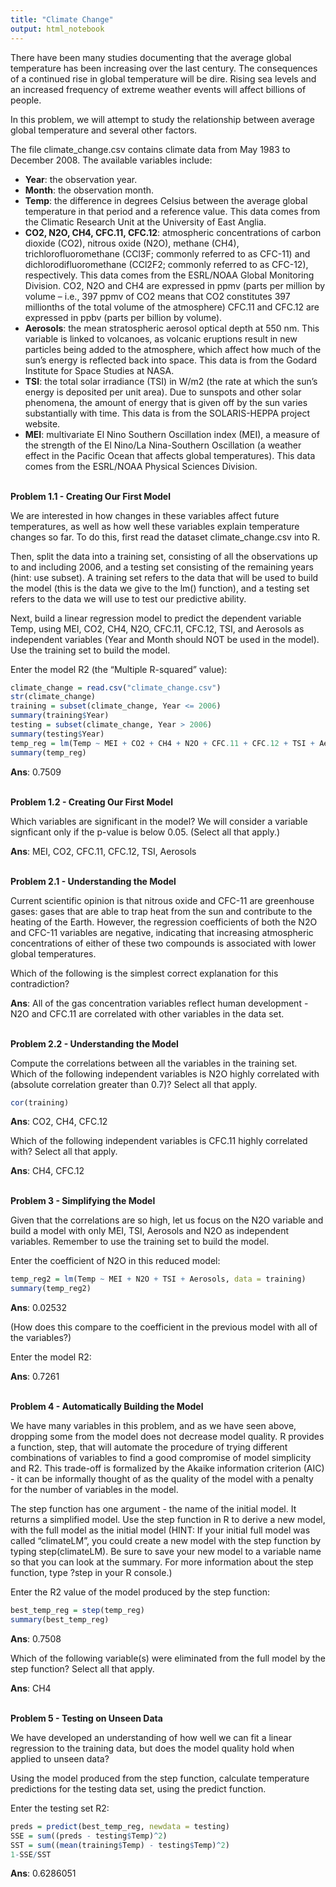 ---
title: "Climate Change"
output: html_notebook
---
There have been many studies documenting that the average global temperature has been increasing over the last century. The consequences of a continued rise in global temperature will be dire. Rising sea levels and an increased frequency of extreme weather events will affect billions of people.

In this problem, we will attempt to study the relationship between average global temperature and several other factors.

The file climate_change.csv contains climate data from May 1983 to December 2008. The available variables include:

- **Year**: the observation year.
- **Month**: the observation month.
- **Temp**: the difference in degrees Celsius between the average global temperature in that period and a reference value. This data comes from the Climatic Research Unit at the University of East Anglia.
- **CO2, N2O, CH4, CFC.11, CFC.12**: atmospheric concentrations of carbon dioxide (CO2), nitrous oxide (N2O), methane  (CH4), trichlorofluoromethane (CCl3F; commonly referred to as CFC-11) and dichlorodifluoromethane (CCl2F2; commonly referred to as CFC-12), respectively. This data comes from the ESRL/NOAA Global Monitoring Division.
CO2, N2O and CH4 are expressed in ppmv (parts per million by volume  -- i.e., 397 ppmv of CO2 means that CO2 constitutes 397 millionths of the total volume of the atmosphere)
CFC.11 and CFC.12 are expressed in ppbv (parts per billion by volume). 
- **Aerosols**: the mean stratospheric aerosol optical depth at 550 nm. This variable is linked to volcanoes, as volcanic eruptions result in new particles being added to the atmosphere, which affect how much of the sun's energy is reflected back into space. This data is from the Godard Institute for Space Studies at NASA.
- **TSI**: the total solar irradiance (TSI) in W/m2 (the rate at which the sun's energy is deposited per unit area). Due to sunspots and other solar phenomena, the amount of energy that is given off by the sun varies substantially with time. This data is from the SOLARIS-HEPPA project website.
- **MEI**: multivariate El Nino Southern Oscillation index (MEI), a measure of the strength of the El Nino/La Nina-Southern Oscillation (a weather effect in the Pacific Ocean that affects global temperatures). This data comes from the ESRL/NOAA Physical Sciences Division.

\
**Problem 1.1 - Creating Our First Model**

We are interested in how changes in these variables affect future temperatures, as well as how well these variables explain temperature changes so far. To do this, first read the dataset climate_change.csv into R.

Then, split the data into a training set, consisting of all the observations up to and including 2006, and a testing set consisting of the remaining years (hint: use subset). A training set refers to the data that will be used to build the model (this is the data we give to the lm() function), and a testing set refers to the data we will use to test our predictive ability.

Next, build a linear regression model to predict the dependent variable Temp, using MEI, CO2, CH4, N2O, CFC.11, CFC.12, TSI, and Aerosols as independent variables (Year and Month should NOT be used in the model). Use the training set to build the model.

Enter the model R2 (the "Multiple R-squared" value):
```{r}
climate_change = read.csv("climate_change.csv")
str(climate_change)
training = subset(climate_change, Year <= 2006)
summary(training$Year)
testing = subset(climate_change, Year > 2006)
summary(testing$Year)
temp_reg = lm(Temp ~ MEI + CO2 + CH4 + N2O + CFC.11 + CFC.12 + TSI + Aerosols, data = training)
summary(temp_reg)
```
**Ans**: 0.7509

\
**Problem 1.2 - Creating Our First Model**

Which variables are significant in the model? We will consider a variable signficant only if the p-value is below 0.05. (Select all that apply.)

**Ans**: MEI, CO2, CFC.11, CFC.12, TSI, Aerosols

\
**Problem 2.1 - Understanding the Model**

Current scientific opinion is that nitrous oxide and CFC-11 are greenhouse gases: gases that are able to trap heat from the sun and contribute to the heating of the Earth. However, the regression coefficients of both the N2O and CFC-11 variables are negative, indicating that increasing atmospheric concentrations of either of these two compounds is associated with lower global temperatures.

Which of the following is the simplest correct explanation for this contradiction?

**Ans**: All of the gas concentration variables reflect human development - N2O and CFC.11 are correlated with other variables in the data set.

\
**Problem 2.2 - Understanding the Model**

Compute the correlations between all the variables in the training set. Which of the following independent variables is N2O highly correlated with (absolute correlation greater than 0.7)? Select all that apply.
```{r}
cor(training)
```
**Ans**: CO2, CH4, CFC.12

Which of the following independent variables is CFC.11 highly correlated with? Select all that apply.

**Ans**: CH4, CFC.12

\
**Problem 3 - Simplifying the Model**

Given that the correlations are so high, let us focus on the N2O variable and build a model with only MEI, TSI, Aerosols and N2O as independent variables. Remember to use the training set to build the model.

Enter the coefficient of N2O in this reduced model:
```{r}
temp_reg2 = lm(Temp ~ MEI + N2O + TSI + Aerosols, data = training)
summary(temp_reg2)
```
**Ans**: 0.02532

(How does this compare to the coefficient in the previous model with all of the variables?)

Enter the model R2:

**Ans**: 0.7261

\
**Problem 4 - Automatically Building the Model**

We have many variables in this problem, and as we have seen above, dropping some from the model does not decrease model quality. R provides a function, step, that will automate the procedure of trying different combinations of variables to find a good compromise of model simplicity and R2. This trade-off is formalized by the Akaike information criterion (AIC) - it can be informally thought of as the quality of the model with a penalty for the number of variables in the model.

The step function has one argument - the name of the initial model. It returns a simplified model. Use the step function in R to derive a new model, with the full model as the initial model (HINT: If your initial full model was called "climateLM", you could create a new model with the step function by typing step(climateLM). Be sure to save your new model to a variable name so that you can look at the summary. For more information about the step function, type ?step in your R console.)

Enter the R2 value of the model produced by the step function:
```{r}
best_temp_reg = step(temp_reg)
summary(best_temp_reg)
```
**Ans**: 0.7508

Which of the following variable(s) were eliminated from the full model by the step function? Select all that apply.

**Ans**: CH4

\
**Problem 5 - Testing on Unseen Data**

We have developed an understanding of how well we can fit a linear regression to the training data, but does the model quality hold when applied to unseen data?

Using the model produced from the step function, calculate temperature predictions for the testing data set, using the predict function.

Enter the testing set R2:
```{r}
preds = predict(best_temp_reg, newdata = testing)
SSE = sum((preds - testing$Temp)^2)
SST = sum((mean(training$Temp) - testing$Temp)^2)
1-SSE/SST
```
**Ans**: 0.6286051
